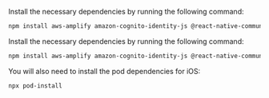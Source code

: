 <BlockSwitcher>
<Block name="Expo CLI">

Install the necessary dependencies by running the following command:

```sh
npm install aws-amplify amazon-cognito-identity-js @react-native-community/netinfo @react-native-async-storage/async-storage @azure/core-asynciterator-polyfill
```

</Block>
<Block name="React Native CLI">

Install the necessary dependencies by running the following command:

```sh
npm install aws-amplify amazon-cognito-identity-js @react-native-community/netinfo @react-native-async-storage/async-storage @azure/core-asynciterator-polyfill
```

You will also need to install the pod dependencies for iOS:

```sh
npx pod-install
```
</Block>
</BlockSwitcher>
